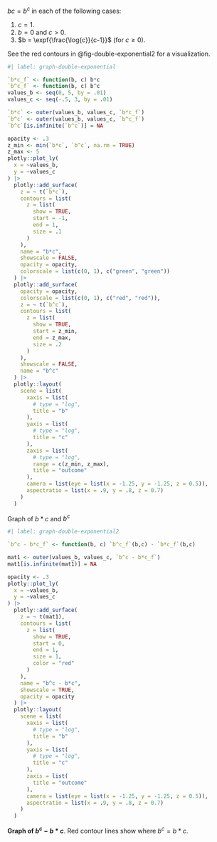 $bc = b^c$ in each of the following cases:

1. $c = 1$.
2. $b=0$ and $c > 0$.
3. $b = \expf{\frac{\log{c}}{c-1}}$ (for $c \ge 0$).

See the red contours in @fig-double-exponential2 for a visualization.

:::{#fig-double-exponential}

```R
#| label: graph-double-exponential

`b*c_f` <- function(b, c) b*c
`b^c_f` <- function(b, c) b^c
values_b <- seq(0, 5, by = .01)
values_c <- seq(-.5, 3, by = .01)

`b*c` <- outer(values_b, values_c, `b*c_f`)
`b^c` <- outer(values_b, values_c, `b^c_f`)
`b^c`[is.infinite(`b^c`)] = NA

opacity <- .3
z_min <- min(`b*c`, `b^c`, na.rm = TRUE)
z_max <- 5
plotly::plot_ly(
  x = ~values_b,
  y = ~values_c
) |>
  plotly::add_surface(
    z = ~ t(`b*c`),
    contours = list(
      z = list(
        show = TRUE,
        start = -1,
        end = 1,
        size = .1
      )
    ),
    name = "b*c",
    showscale = FALSE,
    opacity = opacity,
    colorscale = list(c(0, 1), c("green", "green"))
  ) |>
  plotly::add_surface(
    opacity = opacity,
    colorscale = list(c(0, 1), c("red", "red")),
    z = ~ t(`b^c`),
    contours = list(
      z = list(
        show = TRUE,
        start = z_min,
        end = z_max,
        size = .2
      )
    ),
    showscale = FALSE,
    name = "b^c"
  ) |>
  plotly::layout(
    scene = list(
      xaxis = list(
        # type = "log",
        title = "b"
      ),
      yaxis = list(
        # type = "log",
        title = "c"
      ),
      zaxis = list(
        # type = "log",
        range = c(z_min, z_max),
        title = "outcome"
      ),
      camera = list(eye = list(x = -1.25, y = -1.25, z = 0.5)),
      aspectratio = list(x = .9, y = .8, z = 0.7)
    )
  )

```

Graph of $b*c$ and $b^c$

:::




:::{#fig-double-exponential2}

```R
#| label: graph-double-exponential2

`b^c - b*c_f` <- function(b, c) `b^c_f`(b,c) - `b*c_f`(b,c)

mat1 <- outer(values_b, values_c, `b^c - b*c_f`)
mat1[is.infinite(mat1)] = NA

opacity <- .3
plotly::plot_ly(
  x = ~values_b,
  y = ~values_c
) |>
  plotly::add_surface(
    z = ~ t(mat1),
    contours = list(
      z = list(
        show = TRUE,
        start = 0,
        end = 1,
        size = 1,
        color = "red"
      )
    ),
    name = "b^c - b*c",
    showscale = TRUE,
    opacity = opacity
  ) |>
  plotly::layout(
    scene = list(
      xaxis = list(
        # type = "log",
        title = "b"
      ),
      yaxis = list(
        # type = "log",
        title = "c"
      ),
      zaxis = list(
        title = "outcome"
      ),
      camera = list(eye = list(x = -1.25, y = -1.25, z = 0.5)),
      aspectratio = list(x = .9, y = .8, z = 0.7)
    )
  )

```

**Graph of $b^c - b*c$**. Red contour lines show where $b^c = b*c$.

:::
